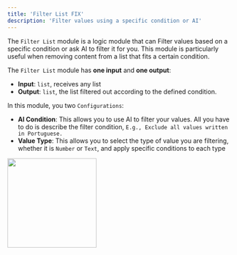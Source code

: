 ```yaml
---
title: 'Filter List FIX'
description: 'Filter values using a specific condition or AI'
---
```


The `Filter List` module is a logic module that can Filter values based on a specific condition or ask AI to filter it for you. This module is particularly useful when removing content from a list that fits a certain condition. 

The `Filter List` module has **one input** and **one output**:

- **Input**: `list`, receives any list
- **Output**: `list`, the list filtered out according to the defined condition.

In this module, you two `Configurations`:

- **AI Condition**: This allows you to use AI to filter your values. All you have to do is describe the filter condition, `E.g., Exclude all values written in Portuguese.`
- **Value Type**: This allows you to select the type of value you are filtering, whether it is `Number` or `Text`, and apply specific conditions to each type 

<img height="200" src="/FList.png" />

